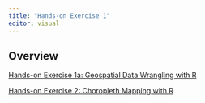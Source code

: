 ```yaml
---
title: "Hands-on Exercise 1"
editor: visual
---
```


## Overview

[Hands-on Exercise 1a: Geospatial Data Wrangling with R](Hands_on_1A.html)

[Hands-on Exercise 2: Choropleth Mapping with R](Hands_on_1B.html)
